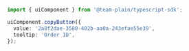 ```ts
import { uiComponent } from '@team-plain/typescript-sdk';

uiComponent.copyButton({
  value: '2a8f2dae-3580-402b-aa0a-243efae55e39',
  tooltip: 'Order ID',
});
```

